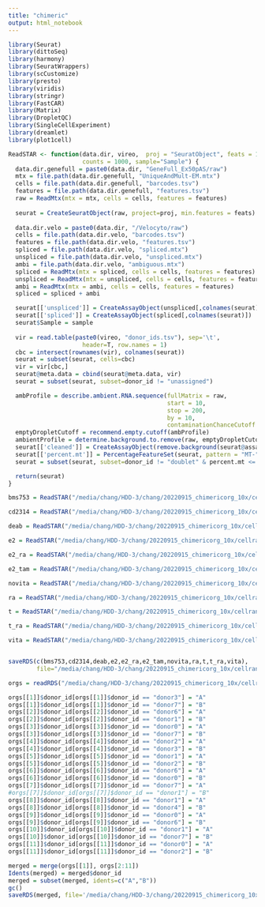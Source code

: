 ```yaml
---
title: "chimeric"
output: html_notebook
---
```

```r
library(Seurat)
library(dittoSeq)
library(harmony)
library(SeuratWrappers)
library(scCustomize)
library(presto)
library(viridis)
library(stringr)
library(FastCAR)
library(Matrix)
library(DropletQC)
library(SingleCellExperiment)
library(dreamlet)
library(plot1cell)

ReadSTAR <- function(data.dir, vireo,  proj = "SeuratObject", feats = 1000, 
                     counts = 1000, sample="Sample") {
  data.dir.genefull = paste0(data.dir, "GeneFull_Ex50pAS/raw")
  mtx = file.path(data.dir.genefull, "UniqueAndMult-EM.mtx")
  cells = file.path(data.dir.genefull, "barcodes.tsv")
  features = file.path(data.dir.genefull, "features.tsv")
  raw = ReadMtx(mtx = mtx, cells = cells, features = features)
  
  seurat = CreateSeuratObject(raw, project=proj, min.features = feats)
  
  data.dir.velo = paste0(data.dir, "/Velocyto/raw")
  cells = file.path(data.dir.velo, "barcodes.tsv")
  features = file.path(data.dir.velo, "features.tsv")
  spliced = file.path(data.dir.velo, "spliced.mtx")
  unspliced = file.path(data.dir.velo, "unspliced.mtx")
  ambi = file.path(data.dir.velo, "ambiguous.mtx")
  spliced = ReadMtx(mtx = spliced, cells = cells, features = features)
  unspliced = ReadMtx(mtx = unspliced, cells = cells, features = features)
  ambi = ReadMtx(mtx = ambi, cells = cells, features = features)
  spliced = spliced + ambi

  seurat[['unspliced']] = CreateAssayObject(unspliced[,colnames(seurat)])
  seurat[['spliced']] = CreateAssayObject(spliced[,colnames(seurat)])
  seurat$Sample = sample
  
  vir = read.table(paste0(vireo, "donor_ids.tsv"), sep='\t', 
                     header=T, row.names = 1)
  cbc = intersect(rownames(vir), colnames(seurat))
  seurat = subset(seurat, cells=cbc)
  vir = vir[cbc,]
  seurat@meta.data = cbind(seurat@meta.data, vir)
  seurat = subset(seurat, subset=donor_id != "unassigned")

  ambProfile = describe.ambient.RNA.sequence(fullMatrix = raw, 
                                             start = 10, 
                                             stop = 200, 
                                             by = 10, 
                                             contaminationChanceCutoff = 0.05)
  emptyDropletCutoff = recommend.empty.cutoff(ambProfile)
  ambientProfile = determine.background.to.remove(raw, emptyDropletCutoff, .05)
  seurat[['cleaned']] = CreateAssayObject(remove.background(seurat@assays$RNA@counts, ambientProfile))
  seurat[['percent.mt']] = PercentageFeatureSet(seurat, pattern = "MT-",assay = 'cleaned')
  seurat = subset(seurat, subset=donor_id != "doublet" & percent.mt <= 20)

  return(seurat)
}
```

```r
bms753 = ReadSTAR("/media/chang/HDD-3/chang/20220915_chimericorg_10x/cellranger/BMS753/BMS753_Solo.out/",              "/media/chang/HDD-3/chang/20220915_chimericorg_10x/cellranger/BMS753/vireo/", proj = 'BMS753')

cd2314 = ReadSTAR("/media/chang/HDD-3/chang/20220915_chimericorg_10x/cellranger/CD2314/CD2314_Solo.out/",              "/media/chang/HDD-3/chang/20220915_chimericorg_10x/cellranger/CD2314/vireo/", proj = 'CD2314')

deab = ReadSTAR("/media/chang/HDD-3/chang/20220915_chimericorg_10x/cellranger/DEAB/DEAB_Solo.out/",              "/media/chang/HDD-3/chang/20220915_chimericorg_10x/cellranger/DEAB/vireo/", proj = 'DEAB')

e2 = ReadSTAR("/media/chang/HDD-3/chang/20220915_chimericorg_10x/cellranger/E2/E2_Solo.out/",              "/media/chang/HDD-3/chang/20220915_chimericorg_10x/cellranger/E2/vireo/", proj = 'E2')

e2_ra = ReadSTAR("/media/chang/HDD-3/chang/20220915_chimericorg_10x/cellranger/E2-RA/E2-RA_Solo.out/",              "/media/chang/HDD-3/chang/20220915_chimericorg_10x/cellranger/E2-RA/vireo/", proj = 'E2_RA')

e2_tam = ReadSTAR("/media/chang/HDD-3/chang/20220915_chimericorg_10x/cellranger/E2-tam/E2-tam_Solo.out/",              "/media/chang/HDD-3/chang/20220915_chimericorg_10x/cellranger/E2-tam/vireo/", proj = 'E2-tam')

novita = ReadSTAR("/media/chang/HDD-3/chang/20220915_chimericorg_10x/cellranger/novitA/novitA_Solo.out/",              "/media/chang/HDD-3/chang/20220915_chimericorg_10x/cellranger/novitA/vireo/", proj = 'novitA')

ra = ReadSTAR("/media/chang/HDD-3/chang/20220915_chimericorg_10x/cellranger/RA/RA_Solo.out/",              "/media/chang/HDD-3/chang/20220915_chimericorg_10x/cellranger/RA/vireo/", proj = 'RA')

t = ReadSTAR("/media/chang/HDD-3/chang/20220915_chimericorg_10x/cellranger/T/T_Solo.out/",              "/media/chang/HDD-3/chang/20220915_chimericorg_10x/cellranger/T/vireo/", proj = 'T')

t_ra = ReadSTAR("/media/chang/HDD-3/chang/20220915_chimericorg_10x/cellranger/T-RA/T-RA_Solo.out/",              "/media/chang/HDD-3/chang/20220915_chimericorg_10x/cellranger/T-RA/vireo/", proj = 'T_RA')

vita = ReadSTAR("/media/chang/HDD-3/chang/20220915_chimericorg_10x/cellranger/vitA/vitA_Solo.out/",              "/media/chang/HDD-3/chang/20220915_chimericorg_10x/cellranger/vitA/vireo/", proj = 'vitA')


saveRDS(c(bms753,cd2314,deab,e2,e2_ra,e2_tam,novita,ra,t,t_ra,vita),
        file="/media/chang/HDD-3/chang/20220915_chimericorg_10x/cellranger/list.rds")
```

```r
orgs = readRDS("/media/chang/HDD-3/chang/20220915_chimericorg_10x/cellranger/list.rds")

orgs[[1]]$donor_id[orgs[[1]]$donor_id == "donor3"] = "A"
orgs[[1]]$donor_id[orgs[[1]]$donor_id == "donor7"] = "B"
orgs[[2]]$donor_id[orgs[[2]]$donor_id == "donor6"] = "A"
orgs[[2]]$donor_id[orgs[[2]]$donor_id == "donor1"] = "B"
orgs[[3]]$donor_id[orgs[[3]]$donor_id == "donor0"] = "A"
orgs[[3]]$donor_id[orgs[[3]]$donor_id == "donor7"] = "B"
orgs[[4]]$donor_id[orgs[[4]]$donor_id == "donor2"] = "A"
orgs[[4]]$donor_id[orgs[[4]]$donor_id == "donor3"] = "B"
orgs[[5]]$donor_id[orgs[[5]]$donor_id == "donor1"] = "A"
orgs[[5]]$donor_id[orgs[[5]]$donor_id == "donor2"] = "B"
orgs[[6]]$donor_id[orgs[[6]]$donor_id == "donor6"] = "A"
orgs[[6]]$donor_id[orgs[[6]]$donor_id == "donor0"] = "B"
orgs[[7]]$donor_id[orgs[[7]]$donor_id == "donor7"] = "A"
#orgs[[7]]$donor_id[orgs[[7]]$donor_id == "donor1"] = "B"
orgs[[8]]$donor_id[orgs[[8]]$donor_id == "donor1"] = "A"
orgs[[8]]$donor_id[orgs[[8]]$donor_id == "donor4"] = "B"
orgs[[9]]$donor_id[orgs[[9]]$donor_id == "donor0"] = "A"
orgs[[9]]$donor_id[orgs[[9]]$donor_id == "donor6"] = "B"
orgs[[10]]$donor_id[orgs[[10]]$donor_id == "donor1"] = "A"
orgs[[10]]$donor_id[orgs[[10]]$donor_id == "donor7"] = "B"
orgs[[11]]$donor_id[orgs[[11]]$donor_id == "donor0"] = "A"
orgs[[11]]$donor_id[orgs[[11]]$donor_id == "donor2"] = "B"

merged = merge(orgs[[1]], orgs[2:11])
Idents(merged) = merged$donor_id
merged = subset(merged, idents=c("A","B"))
gc()
saveRDS(merged, file='/media/chang/HDD-3/chang/20220915_chimericorg_10x/cellranger/kelsey.rds')
```

